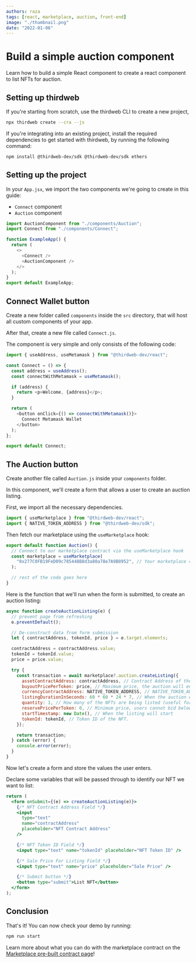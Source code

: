 ```yaml
---
authors: raza
tags: [react, marketplace, auction, front-end]
image: "./thumbnail.png"
date: "2022-01-06"
---
```


# Build a simple auction component

Learn how to build a simple React component to create a react component to list NFTs for auction.

<!-- truncate -->

## Setting up thirdweb

If you're starting from scratch, use the thirdweb CLI to create a new project,

```bash
npx thirdweb create --cra --js
```

If you're integrating into an existing project,
install the required dependencies to get started with thirdweb, by running the following command:

```bash
npm install @thirdweb-dev/sdk @thirdweb-dev/sdk ethers
```

## Setting up the project

In your `App.jsx`, we import the two components we're going to create in this guide:

- `Connect` component
- `Auction` component

```js title="App.jsx"
import AuctionComponent from "./components/Auction";
import Connect from "./components/Connect";

function ExampleApp() {
  return (
    <>
      <Connect />
      <AuctionComponent />
    </>
  );
}
export default ExampleApp;
```

## Connect Wallet button

Create a new folder called `components` inside the `src` directory, that will host all custom components of your app.

After that, create a new file called `Connect.js`.

The component is very simple and only consists of the following code:

```js title="Connect.js"
import { useAddress, useMetamask } from "@thirdweb-dev/react";

const Connect = () => {
  const address = useAddress();
  const connectWithMetamask = useMetamask();

  if (address) {
    return <p>Welcome, {address}</p>;
  }

  return (
    <button onClick={() => connectWithMetamask()}>
      Connect Metamask Wallet
    </button>
  );
};

export default Connect;
```

## The Auction button

Create another file called `Auction.js` inside your `components` folder.

In this component, we'll create a form that allows a user to create an auction listing.

First, we import all the necessary dependencies.

```js title="Auction.jsx"
import { useMarketplace } from "@thirdweb-dev/react";
import { NATIVE_TOKEN_ADDRESS } from "@thirdweb-dev/sdk";
```

Then fetch our marketplace using the `useMarketplace` hook:

```js title="Auction.jsx"
export default function Auction() {
  // Connect to our marketplace contract via the useMarketplace hook
  const marketplace = useMarketplace(
    "0x277C0FB19FeD09c785448B8d3a80a78e7A9B8952", // Your marketplace contract address here
  );

  // rest of the code goes here
}
```

Here is the function that we'll run when the form is submitted, to create an auction listing:

```jsx
async function createAuctionListing(e) {
  // prevent page from refreshing
  e.preventDefault();

  // De-construct data from form submission
  let { contractAddress, tokenId, price } = e.target.elements;

  contractAddress = contractAddress.value;
  tokenId = tokenId.value;
  price = price.value;

  try {
    const transaction = await marketplace?.auction.createListing({
      assetContractAddress: contractAddress, // Contract Address of the NFT
      buyoutPricePerToken: price, // Maximum price, the auction will end immediately if a user pays this price.
      currencyContractAddress: NATIVE_TOKEN_ADDRESS, // NATIVE_TOKEN_ADDRESS is the crpyto curency that is native to the network. i.e. Rinkeby ETH.
      listingDurationInSeconds: 60 * 60 * 24 * 7, // When the auction will be closed and no longer accept bids (1 Week)
      quantity: 1, // How many of the NFTs are being listed (useful for ERC 1155 tokens)
      reservePricePerToken: 0, // Minimum price, users cannot bid below this amount
      startTimestamp: new Date(), // When the listing will start
      tokenId: tokenId, // Token ID of the NFT.
    });

    return transaction;
  } catch (error) {
    console.error(error);
  }
}
```

Now let's create a form and store the values the user enters.

Declare some variables that will be passed through to identify our NFT we want to list:

```jsx
return (
  <form onSubmit={(e) => createAuctionListing(e)}>
    {/* NFT Contract Address Field */}
    <input
      type="text"
      name="contractAddress"
      placeholder="NFT Contract Address"
    />

    {/* NFT Token ID Field */}
    <input type="text" name="tokenId" placeholder="NFT Token ID" />

    {/* Sale Price For Listing Field */}
    <input type="text" name="price" placeholder="Sale Price" />

    {/* Submit button */}
    <button type="submit">List NFT</button>
  </form>
);
```

## Conclusion

That's it! You can now check your demo by running:

```bash
npm run start
```

Learn more about what you can do with the marketplace contract on the
[Marketplace pre-built contract page](/pre-built-contracts/marketplace)!
